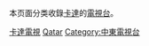 本页面分类收錄[[卡達|卡達]]的[[電視台|電視台]]。

[[Category:卡達電視|]]
[[Category:各國電視台|Qatar]]
[[Category:中東電視台|Category:中東電視台]]